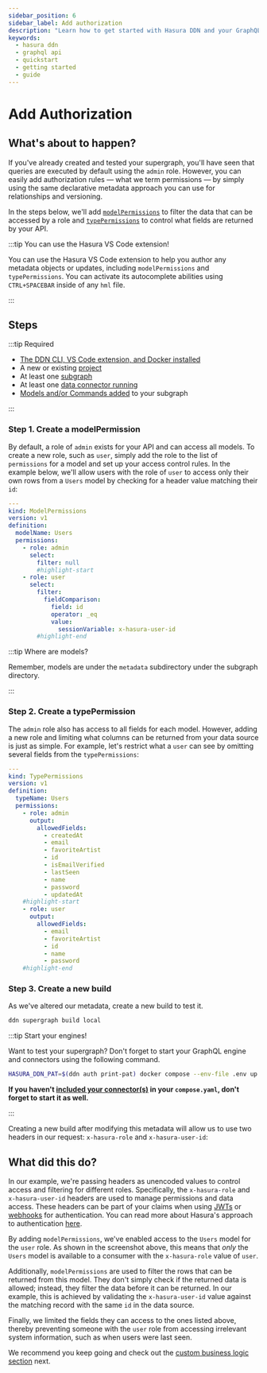 ```yaml
---
sidebar_position: 6
sidebar_label: Add authorization
description: "Learn how to get started with Hasura DDN and your GraphQL API."
keywords:
  - hasura ddn
  - graphql api
  - quickstart
  - getting started
  - guide
---
```



# Add Authorization

## What's about to happen?

If you've already created and tested your supergraph, you'll have seen that queries are executed by default using the
`admin` role. However, you can easily add authorization rules — what we term permissions — by simply using the same
declarative metadata approach you can use for relationships and versioning.

In the steps below, we'll add
[`modelPermissions`](/supergraph-modeling/permissions.mdx#modelpermissions-modelpermissions) to filter the data that can
be accessed by a role and [`typePermissions`](/supergraph-modeling/permissions.mdx#typepermissions-typepermissions) to
control what fields are returned by your API.

:::tip You can use the Hasura VS Code extension!

You can use the Hasura VS Code extension to help you author any metadata objects or updates, including
`modelPermissions` and `typePermissions`. You can activate its autocomplete abilities using `CTRL+SPACEBAR` inside of
any `hml` file.

:::

<Thumbnail src="/img/get-started/ERD/add-auth.png" alt="Add authorization to your API" width="1000px" />

## Steps

:::tip Required

- [The DDN CLI, VS Code extension, and Docker installed](/getting-started/build/00-prerequisites.mdx)
- A new or existing [project](/getting-started/deployment/01-create-a-project.mdx)
- At least one [subgraph](/getting-started/build/02-init-subgraph.mdx)
- At least one [data connector running](/getting-started/build/03-connect-to-data/01-connect-a-source.mdx)
- [Models and/or Commands added](/getting-started/build/03-connect-to-data/02-create-source-metadata.mdx) to your
  subgraph

:::

### Step 1. Create a modelPermission

By default, a role of `admin` exists for your API and can access all models. To create a new role, such as `user`,
simply add the role to the list of `permissions` for a model and set up your access control rules. In the example below,
we'll allow users with the role of `user` to access only their own rows from a `Users` model by checking for a header
value matching their `id`:

```yaml title="For example, in a Users.hml"
---
kind: ModelPermissions
version: v1
definition:
  modelName: Users
  permissions:
    - role: admin
      select:
        filter: null
        #highlight-start
    - role: user
      select:
        filter:
          fieldComparison:
            field: id
            operator: _eq
            value:
              sessionVariable: x-hasura-user-id
        #highlight-end
```

:::tip Where are models?

Remember, models are under the `metadata` subdirectory under the subgraph directory.

:::

### Step 2. Create a typePermission

The `admin` role also has access to all fields for each model. However, adding a new role and limiting what columns can
be returned from your data source is just as simple. For example, let's restrict what a `user` can see by omitting
several fields from the `typePermissions`:

```yaml title="For example, in a Users.hml"
---
kind: TypePermissions
version: v1
definition:
  typeName: Users
  permissions:
    - role: admin
      output:
        allowedFields:
          - createdAt
          - email
          - favoriteArtist
          - id
          - isEmailVerified
          - lastSeen
          - name
          - password
          - updatedAt
    #highlight-start
    - role: user
      output:
        allowedFields:
          - email
          - favoriteArtist
          - id
          - name
          - password
    #highlight-end
```

### Step 3. Create a new build

As we've altered our metadata, create a new build to test it.

```bash title="Run the following command, updating the referenced paths to match your directory structure:"
ddn supergraph build local
```

:::tip Start your engines!

Want to test your supergraph? Don't forget to start your GraphQL engine and connectors using the following command.

```bash title="Run:"
HASURA_DDN_PAT=$(ddn auth print-pat) docker compose --env-file .env up --build --watch
```

**If you haven't [included your connector(s)](/getting-started/build/01-init-supergraph.mdx) in your `compose.yaml`,
don't forget to start it as well.**

:::

Creating a new build after modifying this metadata will allow us to use two headers in our request: `x-hasura-role` and
`x-hasura-user-id`:

<Thumbnail
  src="/img/get-started/beta/console_query-with-permissions.png"
  alt="Query with authorization"
  width="1000px"
/>

## What did this do?

In our example, we're passing headers as unencoded values to control access and filtering for different roles.
Specifically, the `x-hasura-role` and `x-hasura-user-id` headers are used to manage permissions and data access. These
headers can be part of your claims when using [JWTs](/auth/authentication/jwt/index.mdx) or
[webhooks](/auth/authentication/webhook/index.mdx) for authentication. You can read more about Hasura's approach to
authentication [here](/auth/overview.mdx).

By adding `modelPermissions`, we've enabled access to the `Users` model for the `user` role. As shown in the screenshot
above, this means that _only_ the `Users` model is available to a consumer with the `x-hasura-role` value of `user`.

Additionally, `modelPermissions` are used to filter the rows that can be returned from this model. They don't simply
check if the returned data is allowed; instead, they filter the data before it can be returned. In our example, this is
achieved by validating the `x-hasura-user-id` value against the matching record with the same `id` in the data source.

Finally, we limited the fields they can access to the ones listed above, thereby preventing someone with the `user` role
from accessing irrelevant system information, such as when users were last seen.

We recommend you keep going and check out the
[custom business logic section](/getting-started/build/06-add-business-logic.mdx) next.
